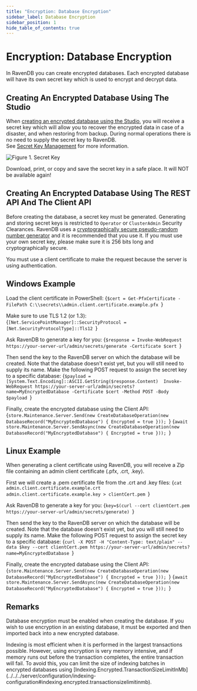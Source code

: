 ```yaml
---
title: "Encryption: Database Encryption"
sidebar_label: Database Encryption
sidebar_position: 1
hide_table_of_contents: true
---
```



# Encryption: Database Encryption

In RavenDB you can create encrypted databases. Each encrypted database will have its own secret key which is used to encrypt and decrypt data.

## Creating An Encrypted Database Using The Studio

When [creating an encrypted database using the Studio](../../../studio/database/create-new-database/encrypted), you will receive a secret key which will 
allow you to recover the encrypted data in case of a disaster, and when restoring from backup. During normal operations there is no need to supply the secret key to RavenDB.  
See [Secret Key Management](../../../server/security/encryption/secret-key-management) for more information.  

![Figure 1. Secret Key](./assets/1.png)

<Admonition type="danger" title="Danger" id="danger" href="#danger">
Download, print, or copy and save the secret key in a safe place. It will NOT be available again!
</Admonition>

## Creating An Encrypted Database Using The REST API And The Client API

Before creating the database, a secret key must be generated. Generating and storing secret keys is restricted to `Operator` or `ClusterAdmin` Security Clearances.
RavenDB uses a [cryptographically secure pseudo-random number generator](https://en.wikipedia.org/wiki/Cryptographically_secure_pseudorandom_number_generator) and 
it is recommended that you use it. If you must use your own secret key, please make sure it is 256 bits long and cryptographically secure.  

You must use a client certificate to make the request because the server is using authentication.

## Windows Example

Load the client certificate in PowerShell:
<TabItem value="something" label="powershell">
<CodeBlock language="powershell">
{`$cert = Get-PfxCertificate -FilePath C:\\secrets\\admin.client.certificate.example.pfx
`}
</CodeBlock>
</TabItem>

Make sure to use TLS 1.2 (or 1.3):
<TabItem value="something" label="powershell">
<CodeBlock language="powershell">
{`[Net.ServicePointManager]::SecurityProtocol = [Net.SecurityProtocolType]::Tls12
`}
</CodeBlock>
</TabItem>

Ask RavenDB to generate a key for you: 
<TabItem value="something" label="powershell">
<CodeBlock language="powershell">
{`$response = Invoke-WebRequest https://your-server-url/admin/secrets/generate -Certificate $cert
`}
</CodeBlock>
</TabItem>

Then send the key to the RavenDB server on which the database will be created. Note that the database doesn't exist yet, but you will still need to supply its name. Make the following POST request to assign the secret key to a specific database:
<TabItem value="something" label="powershell">
<CodeBlock language="powershell">
{`$payload = [System.Text.Encoding]::ASCII.GetString($response.Content) 
Invoke-WebRequest https://your-server-url/admin/secrets?name=MyEncryptedDatabase -Certificate $cert -Method POST -Body $payload
`}
</CodeBlock>
</TabItem>

Finally, create the encrypted database using the Client API:
<Tabs groupId='languageSyntax'>
<TabItem value="Sync" label="Sync">
<CodeBlock language="csharp">
{`store.Maintenance.Server.Send(new CreateDatabaseOperation(new DatabaseRecord("MyEncryptedDatabase")
{
    Encrypted = true
}));
`}
</CodeBlock>
</TabItem>
<TabItem value="Async" label="Async">
<CodeBlock language="csharp">
{`await store.Maintenance.Server.SendAsync(new CreateDatabaseOperation(new DatabaseRecord("MyEncryptedDatabase")
{
    Encrypted = true
}));
`}
</CodeBlock>
</TabItem>
</Tabs>

## Linux Example

When generating a client certificate using RavenDB, you will receive a Zip file containing an admin client certificate (.pfx, .crt, .key).

First we will create a .pem certificate file from the .crt and .key files:
<TabItem value="something" label="plain">
<CodeBlock language="plain">
{`cat admin.client.certificate.example.crt admin.client.certificate.example.key > clientCert.pem
`}
</CodeBlock>
</TabItem>

Ask RavenDB to generate a key for you: 
<TabItem value="something" label="plain">
<CodeBlock language="plain">
{`key=$(curl --cert clientCert.pem  https://your-server-url/admin/secrets/generate)
`}
</CodeBlock>
</TabItem>

Then send the key to the RavenDB server on which the database will be created. Note that the database doesn't exist yet, but you will still need to supply its name. Make the following POST request to assign the secret key to a specific database:
<TabItem value="something" label="plain">
<CodeBlock language="plain">
{`curl -X POST -H "Content-Type: text/plain" --data $key --cert clientCert.pem https://your-server-url/admin/secrets?name=MyEncryptedDatabase
`}
</CodeBlock>
</TabItem>

Finally, create the encrypted database using the Client API:
<Tabs groupId='languageSyntax'>
<TabItem value="Sync" label="Sync">
<CodeBlock language="csharp">
{`store.Maintenance.Server.Send(new CreateDatabaseOperation(new DatabaseRecord("MyEncryptedDatabase")
{
    Encrypted = true
}));
`}
</CodeBlock>
</TabItem>
<TabItem value="Async" label="Async">
<CodeBlock language="csharp">
{`await store.Maintenance.Server.SendAsync(new CreateDatabaseOperation(new DatabaseRecord("MyEncryptedDatabase")
{
    Encrypted = true
}));
`}
</CodeBlock>
</TabItem>
</Tabs>

## Remarks

Database encryption must be enabled when creating the database. If you wish to use encryption in an existing database, it must be exported and then imported back into a new encrypted database.

<Admonition type="danger" title="Indexing transaction size" id="indexing-transaction-size" href="#indexing-transaction-size">
Indexing is most efficient when it is performed in the largest transactions possible. However, using encryption is very memory intensive, and if memory 
runs out before the transaction completes, the entire transaction will fail. To avoid this, you can limit the size of indexing batches in encrypted 
databases using [Indexing.Encrypted.TransactionSizeLimitInMb](../../../server/configuration/indexing-configuration#indexing.encrypted.transactionsizelimitinmb).  
</Admonition>


